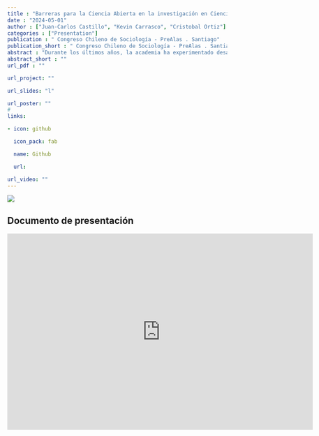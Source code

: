 ```yaml
---
title : "Barreras para la Ciencia Abierta en la investigación en Ciencias Sociales en Chile."
date : "2024-05-01"
author : ["Juan-Carlos Castillo", "Kevin Carrasco", "Cristobal Ortiz"]
categories : ["Presentation"]
publication : " Congreso Chileno de Sociología - PreAlas . Santiago"
publication_short : " Congreso Chileno de Sociología - PreAlas . Santiago"
abstract : "Durante los últimos años, la academia ha experimentado desafíos relacionados con el concepto de apertura, que pueden describirse en dos aspectos principales. Primero, la llamada crisis de replicación (Baker, 2016; Nosek et al., 2015; Peng, 2015) se refiere a las dificultades para replicar los resultados de la investigación debido a la falta de transparencia en el proceso de investigación, donde ha sido posible evidenciar importantes variaciones en los resultados en equipos de investigación con datos idénticos (Breznau et al., 2021). El segundo desafío proviene de la apertura en términos de acceso, mediante el cual varias comunidades académicas han reaccionado contra las altas barreras de pago y el modelo de negocio impuesto por las compañías editoriales para acceder a los productos de la investigación científica. Las barreras en la transparencia y el acceso son síntomas de una cultura académica presionada por la publicación (en la lógica de “publica o perece”) que están sesgados hacia resultados “significativos” en términos estadísticos, lo que lleva a una tendencia a forzar los resultados (p-hacking), llegando incluso a manipular y falsear datos para confirmar las hipótesis propuestas (Head et al., 2015) o también el establecer hipótesis ad-hoc luego de conocer los resultados de un estudio (Hollenbeck & Wright, 2017; Kerr, 1998). En este sentido, la ciencia abierta ha logrado posicionarse como una alternativa de buenas prácticas de investigación, fomentando la apertura y transparencia en todas las etapas de investigación. Sin embargo, actualmente se desconoce el nivel de conocimientos y usos de las distintas herramientas y protocolos de ciencia abierta en Chile, y en especial en el ámbito de las ciencias sociales. Esta investigación utiliza datos de la primera Encuesta de Ciencia Abierta en Investigación Social (CAIS), y tiene por objetivo analizar el conocimiento, prácticas y barreras de la ciencia abierta en académic_s de ciencias sociales en Chile. Esta presentación es un análisis exploratorio inicial de los primeros resultados de esta encuesta, implementada a fines de 2023 y principios de 2024. El foco del análisis serán las principales barreras para la apertura de la investigación científica en ciencias sociales. En los análisis se dará énfasis a diferencias por institución, disciplina, etapa de la carrera académica, y género."
abstract_short : ""
url_pdf : "" 

url_project: ""

url_slides: "l"

url_poster: ""
# 
links:

- icon: github

  icon_pack: fab

  name: Github

  url: 

url_video: ""
---
```

![](/images/)

## Documento de presentación

<iframe width="700"  height="450" src="https://lisa-coes.github.io/presentaciones/congreso-sociologia-stgo-Mayo2024/congreso-sociologia-stgo-Mayo2024.html#1" title="Xaringan presentation" frameborder="0" allow="accelerometer; autoplay; clipboard-write; encrypted-media; gyroscope; picture-in-picture" allowfullscreen></iframe>

